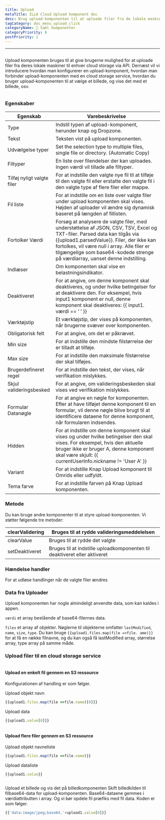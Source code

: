 ```yaml
---
title: Upload
metaTitle: ILLA Cloud Upload komponent doc
desc: Brug upload-komponenten til at uploade filer fra de lokale maskiner til enhver cloud storage
tagCategory: doc_menu_upload_click
categoryName: 🧬 Saml komponenter
categoryPriority: 6
postPriority: 1
---
```


* * *

## <h2 hidden>Upload</h2>

Upload komponenten bruges til at give brugerne mulighed for at uploade filer fra deres lokale maskiner til enhver cloud storage via API. Dernæst vil vi introducere hvordan man konfigurerer en upload-komponent, hvordan man forbinder upload-komponenten med en cloud storage service, hvordan du bruger upload-komponenten til at vælge et billede, og vise det med et billede, osv.

<img src='https://cdn.illacloud.com/official-website/img/docs/upload1.png' alt="" />

### Egenskaber

| Egenskab                   | Varebeskrivelse                                                                                                                                                                                                                                                                                        |
| -------------------------- | ------------------------------------------------------------------------------------------------------------------------------------------------------------------------------------------------------------------------------------------------------------------------------------------------------ |
| Type                       | Indstil typen af upload-komponent, herunder knap og Dropzone.                                                                                                                                                                                                                                          |
| Tekst                      | Teksten vist på upload komponenten.                                                                                                                                                                                                                                                                    |
| Udvælgelse typer           | Set the selection type to multiple files, single file or directory. (Automatic Copy)                                                                                                                                                                                                                   |
| Filtyper                   | En liste over filendelser der kan uploades. Ingen værdi vil tillade alle filtyper.                                                                                                                                                                                                                     |
| Tilføj nyligt valgte filer | For at indstille den valgte nye fil til at tilføje til den valgte fil eller erstatte den valgte fil i den valgte type af flere filer eller mappe.                                                                                                                                                      |
| Fil liste                  | For at indstille om en liste over valgte filer under upload komponenten skal vises. Højden af uploader vil ændre sig dynamisk baseret på længden af fillisten.                                                                                                                                         |
| Fortolker Værdi            | Forsøg at analysere de valgte filer, med understøttelse af JSON, CSV, TSV, Excel og TXT-filer. Parsed data kan tilgås via {{upload1.parsedValue}}. Filer, der ikke kan fortolkes, vil være null i array. Alle filer er tilgængelige som base64-kodede strenge på værdiarray, uanset denne indstilling. |
| Indlæser                   | Om komponenten skal vise en belastningsindikator.                                                                                                                                                                                                                                                      |
| Deaktiveret                | For at angive, om denne komponent skal deaktiveres, og under hvilke betingelser for at deaktivere den. For eksempel, hvis input1 komponent er null, denne komponent skal deaktiveres: {{ input1. værdi == ‘ ’ }}                                                                                       |
| Værktøjstip                | Et værktøjstip, der vises på komponenten, når brugerne svæver over komponenten.                                                                                                                                                                                                                        |
| Obligatorisk felt          | For at angive, om det er påkrævet.                                                                                                                                                                                                                                                                     |
| Min size                   | For at indstille den mindste filstørrelse der er tilladt at tilføje.                                                                                                                                                                                                                                   |
| Max size                   | For at indstille den maksimale filstørrelse der skal tilføjes.                                                                                                                                                                                                                                         |
| Brugerdefineret regel      | For at indstille den tekst, der vises, når verifikation mislykkes.                                                                                                                                                                                                                                     |
| Skjul valideringsbesked    | For at angive, om valideringsbeskeden skal vises ved verifikation mislykkes.                                                                                                                                                                                                                           |
| Formular Datanøgle         | For at angive en nøgle for komponenten. Efter at have tilføjet denne komponent til en formular, vil denne nøgle blive brugt til at identificere dataene for denne komponent, når formularen indsendes.                                                                                                 |
| Hidden                     | For at indstille om denne komponent skal vises og under hvilke betingelser den skal vises. For eksempel, hvis den aktuelle bruger ikke er bruger A, denne komponent skal være skjult: {{ currentUserInfo.nickname != 'User A' }}                                                                       |
| Variant                    | For at indstille Knap Upload komponent til Omrids eller udfyldt.                                                                                                                                                                                                                                       |
| Tema farve                 | For at indstille farven på Knap Upload komponenten.                                                                                                                                                                                                                                                    |

### Metode

Du kan bruge andre komponenter til at styre upload-komponenten. Vi støtter følgende tre metoder:

| clearValidering | Bruges til at rydde valideringsmeddelelsen                                |
| --------------- | ------------------------------------------------------------------------- |
| clearValue      | Bruges til at rydde det valgte                                            |
| setDeaktiveret  | Bruges til at indstille uploadkomponenten til deaktiveret eller aktiveret |

### Hændelse handler

For at udløse handlinger når de valgte filer ændres

### Data fra Uploader

Upload komponenten har nogle almindeligt anvendte data, som kan kaldes i appen.

`værdi` et array bestående af base64-filernes data. 

`files` et array af objekter. Nøglerne til objekterne omfatter `lastModified`, `name`, `size`, `type`. Du kan bruge `{{upload1.files.map(file =>file. ame)}}` for at få en række filnavne, og du kan også få lastModified array, størrelse array, type array på samme måde. 

### Upload filer til en cloud storage service

<img src='https://cdn.illacloud.com/official-website/img/docs/upload2.gif' alt="" />

#### Upload en enkelt fil gennem en S3 ressource

Konfigurationen af handling er som følger. 

Upload objekt navn

```jsx
{{upload1.files.map(file =>file.name)[0]}}
```

Upload data

```jsx
{{upload1.value[0]}}
```

<img src='https://cdn.illacloud.com/official-website/img/docs/upload3.png' alt="" />

#### Upload flere filer gennem en S3 ressource

Upload objekt navneliste

```jsx
{{upload1.files.map(file =>file.name)}}
```

Upload dataliste

```jsx
{{upload1.value}}
```

<img src='https://cdn.illacloud.com/official-website/img/docs/upload4.png' alt="" />

Upload et billede og vis det på billedkomponenten
Skift billedkilden til filbase64-data for upload-komponenten. Base64-dataene gemmes i værdiattributten i array. Og vi bør opdele fil præfiks med fil data. Koden er som følger. 

```jsx
{{'data:image/jpeg;base64,'+upload1.value[0]}}
```

<img src='https://cdn.illacloud.com/official-website/img/docs/upload5.gif' alt="" />
